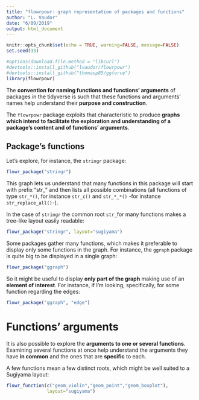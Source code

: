 ```yaml
---
title: "flowrpowr: graph representation of packages and functions"
author: "L. Vaudor"
date: "6/09/2019"
output: html_document
---
```


```r
knitr::opts_chunk$set(echo = TRUE, warning=FALSE, message=FALSE)
set.seed(33)
```

```r
#options(download.file.method = "libcurl")
#devtools::install_github("lvaudor/flowrpowr")
#devtools::install_github("thomasp85/ggforce")
library(flowrpowr)
```

The **convention for naming functions and functions' arguments** of packages in the tidyverse is such that these functions and arguments' names help understand their **purpose and construction**.

The `flowrpowr` package exploits that characteristic to produce **graphs which intend to facilitate the exploration and understanding of a package's content and of functions' arguments**.

## Package's functions

Let's explore, for instance, the `stringr` package:

```r
flowr_package("stringr")
```

This graph lets us understand that many functions in this package will start with prefix "str_" and then lists all possible combinations (all functions of type `str_*()`, for instance `str_c()` and `str_*_*()` -for instance `str_replace_all()`-).

In the case of `stringr` the common root `str_`for many functions makes a tree-like layout easily readable:


```r
flowr_package("stringr", layout="sugiyama")
```

Some packages gather many functions, which makes it preferable to display only some functions in the graph. For instance, the `ggraph` package is quite big to be displayed in a single graph:

```r
flowr_package("ggraph")
```

So it might be useful to display **only part of the graph** making use of an **element of interest**. For instance, if I'm looking, specifically, for some function regarding the edges:


```r
flowr_package("ggraph", "edge")
```


# Functions' arguments

It is also possible to explore the **arguments to one or several functions**. Examining several functions at once help understand the arguments they have **in common** and the ones that are **specific** to each.

A few functions mean a few distinct roots, which might be well suited to a Sugiyama layout:

```r
flowr_function(c("geom_violin","geom_point","geom_boxplot"),
               layout="sugiyama")
```
